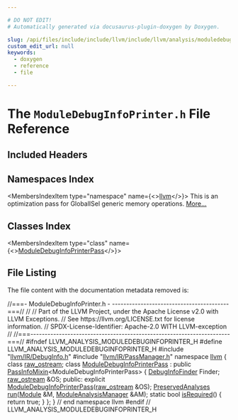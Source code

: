 ```yaml
---

# DO NOT EDIT!
# Automatically generated via docusaurus-plugin-doxygen by Doxygen.

slug: /api/files/include/include/llvm/include/llvm/analysis/moduledebuginfoprinter-h
custom_edit_url: null
keywords:
  - doxygen
  - reference
  - file

---
```





# The `ModuleDebugInfoPrinter.h` File Reference

<DoxygenPage pluginConfig={pluginConfig}>



## Included Headers

<IncludesList>
<IncludesListItem
  filePath="llvm/IR/DebugInfo.h"
  permalink="/docs/api/files/include/include/llvm/include/llvm/ir/debuginfo-h"
  isLocal="true" />
<IncludesListItem
  filePath="llvm/IR/PassManager.h"
  permalink="/docs/api/files/include/include/llvm/include/llvm/ir/passmanager-h"
  isLocal="true" />
</IncludesList>

## Namespaces Index

<MembersIndex>

<MembersIndexItem
  type="namespace"
  name={<><a href="/docs/api/namespaces/llvm">llvm</a></>}>
This is an optimization pass for GlobalISel generic memory operations. <a href="/docs/api/namespaces/llvm/#details">More...</a>
</MembersIndexItem>

</MembersIndex>

## Classes Index

<MembersIndex>

<MembersIndexItem
  type="class"
  name={<><a href="/docs/api/classes/llvm/moduledebuginfoprinterpass">ModuleDebugInfoPrinterPass</a></>}>
</MembersIndexItem>

</MembersIndex>


## File Listing

The file content with the documentation metadata removed is:

<ProgramListing>

<Link id="l00001" /><CodeLine lineNumber="1"><span class="doxyHighlightComment">//===- ModuleDebugInfoPrinter.h - -----------------------------------------===//</span></CodeLine>
<Link id="l00002" /><CodeLine lineNumber="2"><span class="doxyHighlightComment">//</span></CodeLine>
<Link id="l00003" /><CodeLine lineNumber="3"><span class="doxyHighlightComment">// Part of the LLVM Project, under the Apache License v2.0 with LLVM Exceptions.</span></CodeLine>
<Link id="l00004" /><CodeLine lineNumber="4"><span class="doxyHighlightComment">// See https://llvm.org/LICENSE.txt for license information.</span></CodeLine>
<Link id="l00005" /><CodeLine lineNumber="5"><span class="doxyHighlightComment">// SPDX-License-Identifier: Apache-2.0 WITH LLVM-exception</span></CodeLine>
<Link id="l00006" /><CodeLine lineNumber="6"><span class="doxyHighlightComment">//</span></CodeLine>
<Link id="l00007" /><CodeLine lineNumber="7"><span class="doxyHighlightComment">//===----------------------------------------------------------------------===//</span></CodeLine>
<Link id="l00008" /><CodeLine lineNumber="8"></CodeLine>
<Link id="l00009" /><CodeLine lineNumber="9"><span class="doxyHighlightPreprocessor">#ifndef LLVM&#95;ANALYSIS&#95;MODULEDEBUGINFOPRINTER&#95;H</span></CodeLine>
<Link id="l00010" /><CodeLine lineNumber="10"><span class="doxyHighlightPreprocessor">#define LLVM&#95;ANALYSIS&#95;MODULEDEBUGINFOPRINTER&#95;H</span></CodeLine>
<Link id="l00011" /><CodeLine lineNumber="11"></CodeLine>
<Link id="l00012" /><CodeLine lineNumber="12"><span class="doxyHighlightPreprocessor">#include &quot;<a href="/docs/api/files/include/include/llvm/include/llvm/ir/debuginfo-h">llvm/IR/DebugInfo.h</a>&quot;</span></CodeLine>
<Link id="l00013" /><CodeLine lineNumber="13"><span class="doxyHighlightPreprocessor">#include &quot;<a href="/docs/api/files/include/include/llvm/include/llvm/ir/passmanager-h">llvm/IR/PassManager.h</a>&quot;</span></CodeLine>
<Link id="l00014" /><CodeLine lineNumber="14"></CodeLine>
<Link id="l00015" /><CodeLine lineNumber="15"><span class="doxyHighlightKeyword">namespace </span><span class="doxyHighlight"><a href="/docs/api/namespaces/llvm">llvm</a> &#123;</span></CodeLine>
<Link id="l00016" /><CodeLine lineNumber="16"><span class="doxyHighlightKeyword">class </span><span class="doxyHighlight"><a href="/docs/api/classes/llvm/raw-ostream">raw&#95;ostream</a>;</span></CodeLine>
<Link id="l00017" /><CodeLine lineNumber="17"></CodeLine>
<Link id="l00018" /><CodeLine lineNumber="18" lineLink="/docs/api/classes/llvm/moduledebuginfoprinterpass"><span class="doxyHighlightKeyword">class </span><span class="doxyHighlight"><a href="/docs/api/classes/llvm/moduledebuginfoprinterpass/#a1ae3ab80aa9560c6cea77bba25a542a1">ModuleDebugInfoPrinterPass</a></span></CodeLine>
<Link id="l00019" /><CodeLine lineNumber="19"><span class="doxyHighlight">    : </span><span class="doxyHighlightKeyword">public</span><span class="doxyHighlight"> <a href="/docs/api/structs/llvm/passinfomixin">PassInfoMixin</a>&lt;ModuleDebugInfoPrinterPass&gt; &#123;</span></CodeLine>
<Link id="l00020" /><CodeLine lineNumber="20"><span class="doxyHighlight">  <a href="/docs/api/classes/llvm/debuginfofinder">DebugInfoFinder</a> Finder;</span></CodeLine>
<Link id="l00021" /><CodeLine lineNumber="21"><span class="doxyHighlight">  <a href="/docs/api/classes/llvm/raw-ostream">raw&#95;ostream</a> &amp;OS;</span></CodeLine>
<Link id="l00022" /><CodeLine lineNumber="22"></CodeLine>
<Link id="l00023" /><CodeLine lineNumber="23"><span class="doxyHighlightKeyword">public</span><span class="doxyHighlight">:</span></CodeLine>
<Link id="l00024" /><CodeLine lineNumber="24"><span class="doxyHighlight">  </span><span class="doxyHighlightKeyword">explicit</span><span class="doxyHighlight"> <a href="/docs/api/classes/llvm/moduledebuginfoprinterpass/#a1ae3ab80aa9560c6cea77bba25a542a1">ModuleDebugInfoPrinterPass</a>(<a href="/docs/api/classes/llvm/raw-ostream">raw&#95;ostream</a> &amp;OS);</span></CodeLine>
<Link id="l00025" /><CodeLine lineNumber="25"><span class="doxyHighlight">  <a href="/docs/api/classes/llvm/preservedanalyses">PreservedAnalyses</a> <a href="/docs/api/classes/llvm/moduledebuginfoprinterpass/#a0c14bc5fba5000829a981ee9a17d00be">run</a>(<a href="/docs/api/classes/llvm/module">Module</a> &amp;M, <a href="/docs/api/namespaces/llvm/#af9c9208365fd9ce11392b4d79485e259">ModuleAnalysisManager</a> &amp;AM);</span></CodeLine>
<Link id="l00026" /><CodeLine lineNumber="26" lineLink="/docs/api/classes/llvm/moduledebuginfoprinterpass/#a1b533a5749ad7d7bc6918ddcf720cd5a"><span class="doxyHighlight">  </span><span class="doxyHighlightKeyword">static</span><span class="doxyHighlight"> </span><span class="doxyHighlightKeywordType">bool</span><span class="doxyHighlight"> <a href="/docs/api/classes/llvm/moduledebuginfoprinterpass/#a1b533a5749ad7d7bc6918ddcf720cd5a">isRequired</a>() &#123; </span><span class="doxyHighlightKeywordFlow">return</span><span class="doxyHighlight"> </span><span class="doxyHighlightKeyword">true</span><span class="doxyHighlight">; &#125;</span></CodeLine>
<Link id="l00027" /><CodeLine lineNumber="27"><span class="doxyHighlight">&#125;;</span></CodeLine>
<Link id="l00028" /><CodeLine lineNumber="28"><span class="doxyHighlight">&#125; </span><span class="doxyHighlightComment">// end namespace llvm</span></CodeLine>
<Link id="l00029" /><CodeLine lineNumber="29"></CodeLine>
<Link id="l00030" /><CodeLine lineNumber="30"><span class="doxyHighlightPreprocessor">#endif </span><span class="doxyHighlightComment">// LLVM&#95;ANALYSIS&#95;MODULEDEBUGINFOPRINTER&#95;H</span></CodeLine>

</ProgramListing>


</DoxygenPage>
